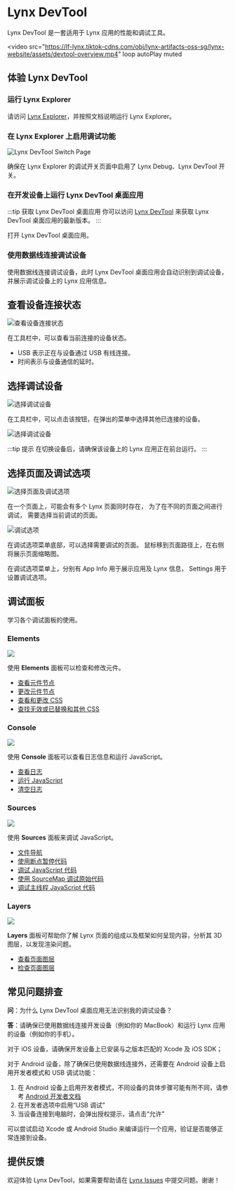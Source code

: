 
# Lynx DevTool

Lynx DevTool 是一套适用于 Lynx 应用的性能和调试工具。

<video
  src="https://lf-lynx.tiktok-cdns.com/obj/lynx-artifacts-oss-sg/lynx-website/assets/devtool-overview.mp4"
  loop
  autoPlay
  muted
></video>

## 体验 Lynx DevTool

### 运行 Lynx Explorer

请访问 [Lynx Explorer](/guide/start/quick-start.html)，并按照文档说明运行 Lynx Explorer。

### 在 Lynx Explorer 上启用调试功能

<img
  src="https://lf-lynx.tiktok-cdns.com/obj/lynx-artifacts-oss-sg/lynx-website/assets/doc/debugging-devtool-switch-zh-ios.png"
  alt="Lynx DevTool Switch Page"
  width={200}
/>

确保在 Lynx Explorer 的调试开关页面中启用了 Lynx Debug、Lynx DevTool 开关。

### 在开发设备上运行 Lynx DevTool 桌面应用

:::tip 获取 Lynx DevTool 桌面应用
你可以访问 [Lynx DevTool](https://github.com/lynx-family/lynx-devtool/releases) 来获取 Lynx DevTool 桌面应用的最新版本。
:::

打开 Lynx DevTool 桌面应用。

### 使用数据线连接调试设备

使用数据线连接调试设备，此时 Lynx DevTool 桌面应用会自动识别到调试设备，并展示调试设备上的 Lynx 应用信息。

## 查看设备连接状态

<img
  src="https://lf-lynx.tiktok-cdns.com/obj/lynx-artifacts-oss-sg/lynx-website/assets/doc/debugging-using-devtool-toolbar-connection.png"
  alt="查看设备连接状态"
  width={400}
/>

在工具栏中，可以查看当前连接的设备状态。

- USB 表示正在与设备通过 USB 有线连接。
- 时间表示与设备通信的延时。

## 选择调试设备

<img
  src="https://lf-lynx.tiktok-cdns.com/obj/lynx-artifacts-oss-sg/lynx-website/assets/doc/debugging-using-devtool-toolbar-choose-device.png"
  alt="选择调试设备"
  width={400}
/>

在工具栏中，可以点击该按钮，在弹出的菜单中选择其他已连接的设备。

<img
  src="https://lf-lynx.tiktok-cdns.com/obj/lynx-artifacts-oss-sg/lynx-website/assets/doc/debugging-device-menu.png"
  alt="选择调试设备"
  width={140}
/>

:::tip 提示
在切换设备后，请确保该设备上的 Lynx 应用正在前台运行。
:::

## 选择页面及调试选项

<img
  src="https://lf-lynx.tiktok-cdns.com/obj/lynx-artifacts-oss-sg/lynx-website/assets/doc/debugging-using-devtool-toolbar-card-settings.png"
  alt="选择页面及调试选项"
  width={400}
/>

在一个页面上，可能会有多个 Lynx 页面同时存在，
为了在不同的页面之间进行调试，
需要选择当前调试的页面。

<img
  src="https://lf-lynx.tiktok-cdns.com/obj/lynx-artifacts-oss-sg/lynx-website/assets/doc/debugging-setting-menu.png"
  alt="调试选项"
  width={200}
/>

在调试选项菜单底部，可以选择需要调试的页面。
鼠标移到页面路径上，在右侧将展示页面缩略图。

在调试选项菜单上，分别有 App Info 用于展示应用及 Lynx 信息，
Settings 用于设置调试选项。

## 调试面板

学习各个调试面板的使用。

### Elements

![](https://lf-lynx.tiktok-cdns.com/obj/lynx-artifacts-oss-sg/lynx-website/assets/doc/debugging-panel-elements.png)

使用 **Elements** 面板可以检查和修改元件。

- [查看元件节点](/guide/debugging/lynx-devtool/elements-panel#查看-dom-节点)
- [更改元件节点](/guide/debugging/lynx-devtool/elements-panel#更改-dom-节点)
- [查看和更改 CSS](/guide/debugging/lynx-devtool/elements-panel#查看和更改-css)
- [查找无效或已替换和其他 CSS](/guide/debugging/lynx-devtool/elements-panel#查找无效或已替换和其他-css)

### Console

![](https://lf-lynx.tiktok-cdns.com/obj/lynx-artifacts-oss-sg/lynx-website/assets/doc/debugging-panel-console.png)

使用 **Console** 面板可以查看日志信息和运行 JavaScript。

- [查看日志](/guide/debugging/lynx-devtool/console-panel#查看日志)
- [运行 JavaScript](/guide/debugging/lynx-devtool/console-panel#运行-javascript)
- [清空日志](/guide/debugging/lynx-devtool/console-panel#清空日志)

### Sources

![](https://lf-lynx.tiktok-cdns.com/obj/lynx-artifacts-oss-sg/lynx-website/assets/doc/debugging-panel-sources.png)

使用 **Sources** 面板来调试 JavaScript。

- [文件导航](/guide/debugging/lynx-devtool/sources-panel#文件导航)
- [使用断点暂停代码](/guide/debugging/lynx-devtool/sources-panel#使用断点暂停代码)
- [调试 JavaScript 代码](/guide/debugging/lynx-devtool/sources-panel#调试-javascript-代码)
- [使用 SourceMap 调试原始代码](/guide/debugging/lynx-devtool/sources-panel#使用-sourcemap-调试原始代码)
- [调试主线程 JavaScript 代码](/guide/debugging/lynx-devtool/sources-panel#调试主线程-javascript-代码)

### Layers

![](https://lf-lynx.tiktok-cdns.com/obj/lynx-artifacts-oss-sg/lynx-website/assets/doc/debugging-panel-layers.png)

**Layers** 面板可帮助你了解 Lynx 页面的组成以及框架如何呈现内容，分析其 3D 图层，以发现渲染问题。

- [查看页面图层](/guide/debugging/lynx-devtool/layers-panel#查看页面图层)
- [检查页面图层](/guide/debugging/lynx-devtool/layers-panel#检查页面图层)

## 常见问题排查

**问**：为什么 Lynx DevTool 桌面应用无法识别我的调试设备？

**答**：请确保已使用数据线连接开发设备（例如你的 MacBook）和运行 Lynx 应用的设备（例如你的手机）。

对于 iOS 设备，请确保开发设备上已安装与之版本匹配的 Xcode 及 iOS SDK；

对于 Android 设备，除了确保已使用数据线连接外，还需要在 Android 设备上启用开发者模式和 USB 调试功能：

1. 在 Android 设备上启用开发者模式，不同设备的具体步骤可能有所不同，请参考 [Android 开发者文档](https://developer.android.com/studio/debug/dev-options)
2. 在开发者选项中启用“USB 调试”
3. 当设备连接到电脑时，会弹出授权提示，请点击“允许”

可以尝试启动 Xcode 或 Android Studio 来编译运行一个应用，验证是否能够正常连接到设备。

## 提供反馈

欢迎体验 Lynx DevTool，如果需要帮助请在 [Lynx Issues](https://github.com/lynx-family/lynx-devtool/issues) 中提交问题。谢谢！
